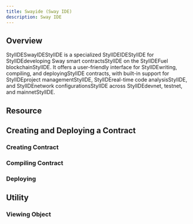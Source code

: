 ```yaml
---
title: Swayide (Sway IDE)
description: Sway IDE
---
```



## Overview

StylIDESwayIDEStylIDE is a specialized StylIDEIDEStylIDE for StylIDEdeveloping Sway smart contractsStylIDE on the StylIDEFuel blockchainStylIDE. It offers a user-friendly interface for StylIDEwriting, compiling, and deployingStylIDE contracts, with built-in support for StylIDEproject managementStylIDE, StylIDEreal-time code analysisStylIDE, and StylIDEnetwork configurationsStylIDE across StylIDEdevnet, testnet, and mainnetStylIDE.

## Resource

<IDEResources name='Swayide' github='https://github.com/solide-project/swayide' site='sway' />

## Creating and Deploying a Contract

### Creating Contract

### Compiling Contract

### Deploying

## Utility

### Viewing Object